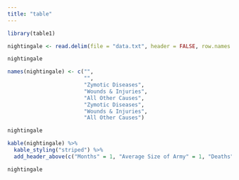 ```yaml
---
title: "table"
---
```


```r
library(table1)
```

```r
nightingale <- read.delim(file = "data.txt", header = FALSE, row.names = NULL, sep = "\t", dec = ".")

nightingale
```

```r
names(nightingale) <- c("",
                        "",
                        "Zymotic Diseases",
                        "Wounds & Injuries",
                        "All Other Causes",
                        "Zymotic Diseases",
                        "Wounds & Injuries",
                        "All Other Causes")

nightingale
```

```r
kable(nightingale) %>%
  kable_styling("striped") %>%
  add_header_above(c("Months" = 1, "Average Size of Army" = 1, "Deaths" = 3, "Annual Rate of Mortality per 1000" = 3))

nightingale
```








